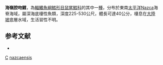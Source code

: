 {{Speciesbox
| taxon = Coelorinchus nazcaensis
| status = NE
| status_system = iucn3.1
| trend = unknow
| binomial_authority = [[Sazonov|Sazonov]] & [[Iwamoto|Iwamoto]], 1992
| synonyms = *''Caelorinchus nazcaensis'', Sazonov & Iwamoto, 1992
}}
'''海嶺腔吻鱈'''，為[[輻鰭魚綱|輻鰭魚綱]][[鱈形目|鱈形目]][[鼠尾鱈科|鼠尾鱈科]]的其中一[[種|種]]，分布於東南[[太平洋|太平洋]]Nazca海脊海域，屬深海底棲性魚類，深度225-530公尺，體長可達40公分，棲息在[[大陸坡|大陸坡]]底層水域，生活習性不明。

==参考文献==
*{{FishBase_species|genus=Coelorinchus|species=nazcaensis|year=2015|month=11}}

{{taxonbar}}
[[Category:1992年描述的鱼类|C]]
[[Category:腔吻鱈屬|nazcaensis]]